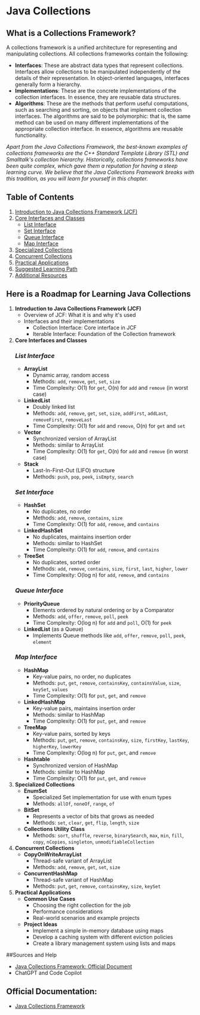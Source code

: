 # Java Collections


## What is a Collections Framework?
A collections framework is a unified architecture for representing and manipulating collections. All collections frameworks contain the following:
  -  **Interfaces**: These are abstract data types that represent collections. Interfaces allow collections to be manipulated independently of the details of their representation. In object-oriented languages, interfaces generally form a hierarchy.
  -  **Implementations**: These are the concrete implementations of the collection interfaces. In essence, they are reusable data structures.
  -  **Algorithms**: These are the methods that perform useful computations, such as searching and sorting, on objects that implement collection interfaces. The algorithms are said to be polymorphic: that is, the same method can be used on many different implementations of the appropriate collection interface. In essence, algorithms are reusable functionality.


*Apart from the Java Collections Framework, the best-known examples of collections frameworks are the C++ Standard Template Library (STL) and Smalltalk's collection hierarchy. Historically, collections frameworks have been quite complex, which gave them a reputation for having a steep learning curve. We believe that the Java Collections Framework breaks with this tradition, as you will learn for yourself in this chapter.*


## Table of Contents
1. [Introduction to Java Collections Framework (JCF)](#introduction-to-java-collections-framework-jcf)
2. [Core Interfaces and Classes](#core-interfaces-and-classes)
    - [List Interface](#list-interface)
    - [Set Interface](#set-interface)
    - [Queue Interface](#queue-interface)
    - [Map Interface](#map-interface)
3. [Specialized Collections](#specialized-collections)
4. [Concurrent Collections](#concurrent-collections)
5. [Practical Applications](#practical-applications)
6. [Suggested Learning Path](#suggested-learning-path)
7. [Additional Resources](#additional-resources)


## Here is a Roadmap for Learning Java Collections
  1.  **Introduction to Java Collections Framework (JCF)**
        *  Overview of JCF: What it is and why it's used
        *  Interfaces and their implementations
            *  Collection Interface: Core interface in JCF
            *  Iterable Interface: Foundation of the Collection framework
  2.  **Core Interfaces and Classes**
      ### *List Interface*
        - **ArrayList**
          - Dynamic array, random access
          - Methods: `add`, `remove`, `get`, `set`, `size`
          - Time Complexity: O(1) for `get`, O(n) for `add` and `remove` (in worst case)
        - **LinkedList**
          - Doubly linked list
          - Methods: `add`, `remove`, `get`, `set`, `size`, `addFirst`, `addLast`, `removeFirst`, `removeLast`
          - Time Complexity: O(1) for `add` and `remove`, O(n) for `get` and `set`
        - **Vector**
          - Synchronized version of ArrayList
          - Methods: similar to ArrayList
          - Time Complexity: O(1) for `get`, O(n) for `add` and `remove` (in worst case)
        - **Stack**
          - Last-In-First-Out (LIFO) structure
          - Methods: `push`, `pop`, `peek`, `isEmpty`, `search`
      ### *Set Interface*
        - **HashSet**
            - No duplicates, no order
            - Methods: `add`, `remove`, `contains`, `size`
            - Time Complexity: O(1) for `add`, `remove`, and `contains`
        - **LinkedHashSet**
            - No duplicates, maintains insertion order
            - Methods: similar to HashSet
            - Time Complexity: O(1) for `add`, `remove`, and `contains`
        - **TreeSet**
            - No duplicates, sorted order
            - Methods: `add`, `remove`, `contains`, `size`, `first`, `last`, `higher`, `lower`
            - Time Complexity: O(log n) for `add`, `remove`, and `contains`
      ### *Queue Interface*
        - **PriorityQueue**
            - Elements ordered by natural ordering or by a Comparator
            - Methods: `add`, `offer`, `remove`, `poll`, `peek`
            - Time Complexity: O(log n) for `add` and `poll`, O(1) for `peek`
        - **LinkedList** (as a Queue)
            - Implements Queue methods like `add`, `offer`, `remove`, `poll`, `peek`, `element`
      ### *Map Interface*
        - **HashMap**
            - Key-value pairs, no order, no duplicates
            - Methods: `put`, `get`, `remove`, `containsKey`, `containsValue`, `size`, `keySet`, `values`
            - Time Complexity: O(1) for `put`, `get`, and `remove`
        - **LinkedHashMap**
            - Key-value pairs, maintains insertion order
            - Methods: similar to HashMap
            - Time Complexity: O(1) for `put`, `get`, and `remove`
        - **TreeMap**
            - Key-value pairs, sorted by keys
            - Methods: `put`, `get`, `remove`, `containsKey`, `size`, `firstKey`, `lastKey`, `higherKey`, `lowerKey`
            - Time Complexity: O(log n) for `put`, `get`, and `remove`
        - **Hashtable**
            - Synchronized version of HashMap
            - Methods: similar to HashMap
            - Time Complexity: O(1) for `put`, `get`, and `remove`
  4.  **Specialized Collections**
        - **EnumSet**
            - Specialized Set implementation for use with enum types
            - Methods: `allOf`, `noneOf`, `range`, `of`
        - **BitSet**
            - Represents a vector of bits that grows as needed
            - Methods: `set`, `clear`, `get`, `flip`, `length`, `size`
        - **Collections Utility Class**
            - Methods: `sort`, `shuffle`, `reverse`, `binarySearch`, `max`, `min`, `fill`, `copy`, `nCopies`, `singleton`, `unmodifiableCollection`
  5.  **Concurrent Collections**
        - **CopyOnWriteArrayList**
            - Thread-safe variant of ArrayList
            - Methods: `add`, `remove`, `get`, `set`, `size`
        - **ConcurrentHashMap**
            - Thread-safe variant of HashMap
            - Methods: `put`, `get`, `remove`, `containsKey`, `size`, `keySet`
  6.  **Practical Applications**
        - **Common Use Cases**
            - Choosing the right collection for the job
            - Performance considerations
            - Real-world scenarios and example projects
        - **Project Ideas**
            - Implement a simple in-memory database using maps
            - Develop a caching system with different eviction policies
            - Create a library management system using lists and maps
         


##Sources and Help
  -  [Java Collections Framework: Official Document](https://docs.oracle.com/javase/tutorial/collections/index.html)
  -  ChatGPT and Code Copilot

## Official Documentation:
  - [Java Collections Framework](https://docs.oracle.com/javase/tutorial/collections/index.html)

